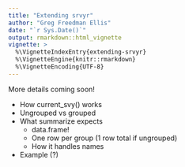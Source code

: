```yaml
---
title: "Extending srvyr"
author: "Greg Freedman Ellis"
date: "`r Sys.Date()`"
output: rmarkdown::html_vignette
vignette: >
  %\VignetteIndexEntry{extending-srvyr}
  %\VignetteEngine{knitr::rmarkdown}
  %\VignetteEncoding{UTF-8}
---
```


More details coming soon!

- How current_svy() works
- Ungrouped vs grouped
- What summarize expects
  - data.frame!
  - One row per group (1 row total if ungrouped)
  - How it handles names
- Example (?)
